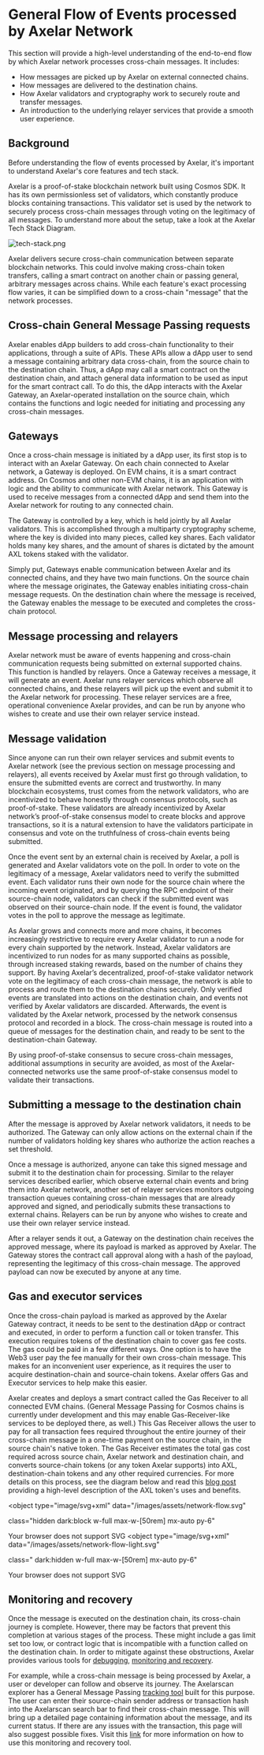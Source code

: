 # General Flow of Events processed by Axelar Network

This section will provide a high-level understanding of the end-to-end flow by which Axelar network processes cross-chain messages. It includes:

- How messages are picked up by Axelar on external connected chains.
- How messages are delivered to the destination chains.
- How Axelar validators and cryptography work to securely route and transfer messages.
- An introduction to the underlying relayer services that provide a smooth user experience.

## Background

Before understanding the flow of events processed by Axelar, it's important to understand Axelar's core features and tech stack.

Axelar is a proof-of-stake blockchain network built using Cosmos SDK. It has its own permissionless set of validators, which constantly produce blocks containing transactions. This validator set is used by the network to securely process cross-chain messages through voting on the legitimacy of all messages. To understand more about the setup, take a look at the Axelar Tech Stack Diagram.

![tech-stack.png](/images/learn-tech-stack.jpg)

Axelar delivers secure cross-chain communication between separate blockchain networks. This could involve making cross-chain token transfers, calling a smart contract on another chain or passing general, arbitrary messages across chains. While each feature's exact processing flow varies, it can be simplified down to a cross-chain "message" that the network processes.

## Cross-chain General Message Passing requests

Axelar enables dApp builders to add cross-chain functionality to their applications, through a suite of APIs. These APIs allow a dApp user to send a message containing arbitrary data cross-chain, from the source chain to the destination chain. Thus, a dApp may call a smart contract on the destination chain, and attach general data information to be used as input for the smart contract call. To do this, the dApp interacts with the Axelar Gateway, an Axelar-operated installation on the source chain, which contains the functions and logic needed for initiating and processing any cross-chain messages.

## Gateways

Once a cross-chain message is initiated by a dApp user, its first stop is to interact with an Axelar Gateway. On each chain connected to Axelar network, a Gateway is deployed. On EVM chains, it is a smart contract address. On Cosmos and other non-EVM chains, it is an application with logic and the ability to communicate with Axelar network. This Gateway is used to receive messages from a connected dApp and send them into the Axelar network for routing to any connected chain.

The Gateway is controlled by a key, which is held jointly by all Axelar validators. This is accomplished through a multiparty cryptography scheme, where the key is divided into many pieces, called key shares. Each validator holds many key shares, and the amount of shares is dictated by the amount AXL tokens staked with the validator.

Simply put, Gateways enable communication between Axelar and its connected chains, and they have two main functions. On the source chain where the message originates, the Gateway enables initiating cross-chain message requests. On the destination chain where the message is received, the Gateway enables the message to be executed and completes the cross-chain protocol.

## Message processing and relayers

Axelar network must be aware of events happening and cross-chain communication requests being submitted on external supported chains. This function is handled by relayers. Once a Gateway receives a message, it will generate an event. Axelar runs relayer services which observe all connected chains, and these relayers will pick up the event and submit it to the Axelar network for processing. These relayer services are a free, operational convenience Axelar provides, and can be run by anyone who wishes to create and use their own relayer service instead.

## Message validation

Since anyone can run their own relayer services and submit events to Axelar network (see the previous section on message processing and relayers), all events received by Axelar must first go through validation, to ensure the submitted events are correct and trustworthy. In many blockchain ecosystems, trust comes from the network validators, who are incentivized to behave honestly through consensus protocols, such as proof-of-stake. These validators are already incentivized by Axelar network’s proof-of-stake consensus model to create blocks and approve transactions, so it is a natural extension to have the validators participate in consensus and vote on the truthfulness of cross-chain events being submitted.

Once the event sent by an external chain is received by Axelar, a poll is generated and Axelar validators vote on the poll. In order to vote on the legitimacy of a message, Axelar validators need to verify the submitted event. Each validator runs their own node for the source chain where the incoming event originated, and by querying the RPC endpoint of their source-chain node, validators can check if the submitted event was observed on their source-chain node. If the event is found, the validator votes in the poll to approve the message as legitimate.

As Axelar grows and connects more and more chains, it becomes increasingly restrictive to require every Axelar validator to run a node for every chain supported by the network. Instead, Axelar validators are incentivized to run nodes for as many supported chains as possible, through increased staking rewards, based on the number of chains they support. By having Axelar’s decentralized, proof-of-stake validator network vote on the legitimacy of each cross-chain message, the network is able to process and route them to the destination chains securely. Only verified events are translated into actions on the destination chain, and events not verified by Axelar validators are discarded. Afterwards, the event is validated by the Axelar network, processed by the network consensus protocol and recorded in a block. The cross-chain message is routed into a queue of messages for the destination chain, and ready to be sent to the destination-chain Gateway.

By using proof-of-stake consensus to secure cross-chain messages, additional assumptions in security are avoided, as most of the Axelar-connected networks use the same proof-of-stake consensus model to validate their transactions.

## Submitting a message to the destination chain

After the message is approved by Axelar network validators, it needs to be authorized. The Gateway can only allow actions on the external chain if the number of validators holding key shares who authorize the action reaches a set threshold.

Once a message is authorized, anyone can take this signed message and submit it to the destination chain for processing. Similar to the relayer services described earlier, which observe external chain events and bring them into Axelar network, another set of relayer services monitors outgoing transaction queues containing cross-chain messages that are already approved and signed, and periodically submits these transactions to external chains. Relayers can be run by anyone who wishes to create and use their own relayer service instead.

After a relayer sends it out, a Gateway on the destination chain receives the approved message, where its payload is marked as approved by Axelar. The Gateway stores the contract call approval along with a hash of the payload, representing the legitimacy of this cross-chain message. The approved payload can now be executed by anyone at any time.

## Gas and executor services

Once the cross-chain payload is marked as approved by the Axelar Gateway contract, it needs to be sent to the destination dApp or contract and executed, in order to perform a function call or token transfer. This execution requires tokens of the destination chain to cover gas fee costs. The gas could be paid in a few different ways. One option is to have the Web3 user pay the fee manually for their own cross-chain message. This makes for an inconvenient user experience, as it requires the user to acquire destination-chain and source-chain tokens. Axelar offers Gas and Executor services to help make this easier.

Axelar creates and deploys a smart contract called the Gas Receiver to all connected EVM chains. (General Message Passing for Cosmos chains is currently under development and this may enable Gas-Receiver-like services to be deployed there, as well.) This Gas Receiver allows the user to pay for all transaction fees required throughout the entire journey of their cross-chain message in a one-time payment on the source chain, in the source chain's native token. The Gas Receiver estimates the total gas cost required across source chain, Axelar network and destination chain, and converts source-chain tokens (or any token Axelar supports) into AXL, destination-chain tokens and any other required currencies. For more details on this process, see the diagram below and read this [blog post](https://medium.com/@axelar-foundation/the-axl-token-the-cross-chain-future-3dee3dc45e95) providing a high-level description of the AXL token's uses and benefits.

<object
  type="image/svg+xml"
  data="/images/assets/network-flow.svg"
 
  class="hidden dark:block w-full max-w-[50rem] mx-auto py-6"
>
  Your browser does not support SVG
</object>
<object
  type="image/svg+xml"
  data="/images/assets/network-flow-light.svg"
 
  class=" dark:hidden w-full max-w-[50rem] mx-auto py-6"
>
  Your browser does not support SVG
</object>

## Monitoring and recovery

Once the message is executed on the destination chain, its cross-chain journey is complete. However, there may be factors that prevent this completion at various stages of the process. These might include a gas limit set too low, or contract logic that is incompatible with a function called on the destination chain. In order to mitigate against these obstructions, Axelar provides various tools for [debugging](/dev/general-message-passing/debug/error-debugging/), [monitoring and recovery](/dev/general-message-passing/monitoring/).

For example, while a cross-chain message is being processed by Axelar, a user or developer can follow and observe its journey. The Axelarscan explorer has a General Message Passing [tracking tool](https://testnet.axelarscan.io/gmp/search) built for this purpose. The user can enter their source-chain sender address or transaction hash into the Axelarscan search bar to find their cross-chain message. This will bring up a detailed page containing information about the message, and its current status. If there are any issues with the transaction, this page will also suggest possible fixes. Visit this [link](/dev/general-message-passing/monitoring/) for more information on how to use this monitoring and recovery tool.
